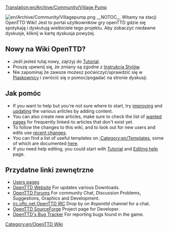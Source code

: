 [[Translation:en/Archive/Community/Village Pump]]

{{en/Translation|origin= en/Archive/Community/Village Pump
|from  = en
|to    = pl
|Percentage =44
}}
{{en/-}}[[File:en/Archive/Community/Villagepump.png|right]]
__NOTOC__
Witamy na stacji OpenTTD Wiki! Jest to portal użytkowników gry openTTD gdzie się spotykają i dyskutują wielbiciele tego projektu. Aby zobaczyć niedawne dyskusje, kliknij w kartę dyskusja powyżej.


==Nowy na Wiki OpenTTD? == 
* Jeśli jesteś tutaj nowy, zajrzyj do [[en/Tutorial|Tutorial]].
* Proszę upewnij się, że zmiany są zgodne z [[en/Wiki/Manual of Style|Instrukcją Stylów]].
* Nie zapominaj że zawsze możesz poćwiczyć/sprawdzić się w [[en/Sandbox|Piaskownicy]] i zwrócić się o pomoc/pogadać na stronie dyskusji.

==Jak pomóc==
* If you want to help but you're not sure where to start, try [[:Category:en/Articles to be expanded|improving]] and [[:Category:en/Articles to be updated|updating]] the various articles by adding content. 
* You can also create new articles, make sure to check the list of [[Special:Wantedpages|wanted pages]] for frequently linked-to articles that don't exist yet.
* To follow the changes to this wiki, and to look out for new users and edits use [[Special:RecentChanges|recent changes]].
* You can find a list of useful templates on [[:Category:en/Templates]], some of which are documented [[en/Wiki/Templates|here]].
* If you need help editing, you could start with [[en/Tutorial|Tutorial]] and [[en/Editing help|Editing help]] page.


== Przydatne linki zewnętrzne ==
* [[:Category:en/Users|Users pages]]
* [http://www.openttd.org/ OpenTTD Website] For updates various Downloads.
* [http://forum.openttd.org OpenTTD Forums] For community Chat, Discussion Problems, Suggestions, Graphics and Development.
* [irc://irc.oftc.net/openttd irc.oftc.net OpenTTD  IRC] Drop by on ''#openttd'' channel for a chat.
* [http://sourceforge.net/projects/openttd/ OpenTTD SourceForge] Project page for Developer.
* [http://bugs.openttd.org/ OpenTTD's Bug Tracker] For reporting bugs found in the game.

[[Category:en/OpenTTD Wiki]]